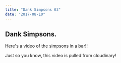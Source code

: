 ```yaml
---
title: "Dank Simpsons 03"
date: "2017-08-10"
---
```


## Dank Simpsons.

Here's a video of the simpsons in a bar!! 

Just so you know, this video is pulled from cloudinary!

